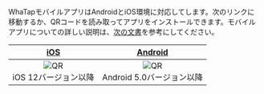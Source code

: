 WhaTapモバイルアプリはAndroidとiOS環境に対応してします。次のリンクに移動するか、QRコードを読み取ってアプリをインストールできます。モバイルアプリについての詳しい説明は、[次の文書](https://docs.whatap.io/mobile-app)を参考にしてください。

| [iOS](https://apps.apple.com/us/app/whatap-mobile/id6450067434) | [Android](https://play.google.com/store/apps/details?id=io.whatap.lion) |
| :-------------------------------------------------------------: | :---------------------------------------------------------------------: |
|     ![QR](/img/mobile/whatap-app-ios.png)<br/>iOS 12バージョン以降     |     ![QR](/img/mobile/whatap-app-android.png)<br/>Android 5.0バージョン以降    |
